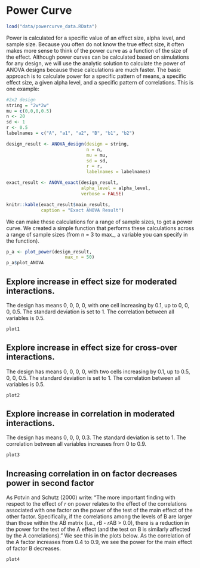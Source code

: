 # Power Curve
```{r include = FALSE}
load("data/powercurve_data.RData")
```

Power is calculated for a specific value of an effect size, alpha level, and sample size. Because you often do not know the true effect size, it often makes more sense to think of the power curve as a function of the size of the effect. Although power curves can be calculated based on simulations for any design, we will use the analytic solution to calculate the power of ANOVA designs because these calculations are much faster. The basic approach is to calculate power for a specific pattern of means, a specific effect size, a given alpha level, and a specific pattern of correlations. This is one example:

```{r}
#2x2 design
string = "2w*2w"
mu = c(0,0,0,0.5)
n <- 20
sd <- 1
r <- 0.5
labelnames = c("A", "a1", "a2", "B", "b1", "b2")

design_result <- ANOVA_design(design = string,
                              n = n, 
                              mu = mu, 
                              sd = sd, 
                              r = r, 
                              labelnames = labelnames)

exact_result <- ANOVA_exact(design_result,
                            alpha_level = alpha_level,
                            verbose = FALSE)
```

```{r echo=FALSE}

knitr::kable(exact_result$main_results,
             caption = "Exact ANOVA Result")
```

We can make these calculations for a range of sample sizes, to get a power curve. We created a simple function that performs these calculations across a range of sample sizes (from n = 3 to max_, a variable you can specify in the function). 

```{r}
p_a <- plot_power(design_result,
                      max_n = 50)
p_a$plot_ANOVA
```

## Explore increase in effect size for moderated interactions.

The design has means 0, 0, 0, 0, with one cell increasing by 0.1, up to 0, 0, 0, 0.5. The standard deviation is set to 1. The correlation between all variables is 0.5. 

```{r, fig.height = 7, fig.width = 7, echo = FALSE}
plot1
```

## Explore increase in effect size for cross-over interactions.

The design has means 0, 0, 0, 0, with two cells increasing by 0.1, up to 0.5, 0, 0, 0.5. The standard deviation is set to 1. The correlation between all variables is 0.5. 

```{r, fig.height = 7, fig.width = 7, echo = FALSE}
plot2
```

## Explore increase in correlation in moderated interactions.

The design has means 0, 0, 0, 0.3. The standard deviation is set to 1. The correlation between all variables increases from 0 to 0.9. 

```{r, fig.height = 7, fig.width = 7, echo = FALSE}
plot3
```


## Increasing correlation in on factor decreases power in second factor

As Potvin and Schutz (2000) write: "The more important finding with respect to the effect of *r* on power relates to the effect of the correlations associated with one factor on the power of the test of the main effect of the other factor. Specifically, if the correlations among the levels of B are larger than those within the AB matrix (i.e., *r*B - *r*AB > 0.0), there is a reduction in the power for the test of the A effect (and the test on B is similarly affected by the A correlations)."
We see this in the plots below. As the correlation of the A factor increases from 0.4 to 0.9, we see the power for the main effect of factor B decreases.
```{r, fig.height = 7, fig.width = 7, echo = FALSE}
plot4
```
